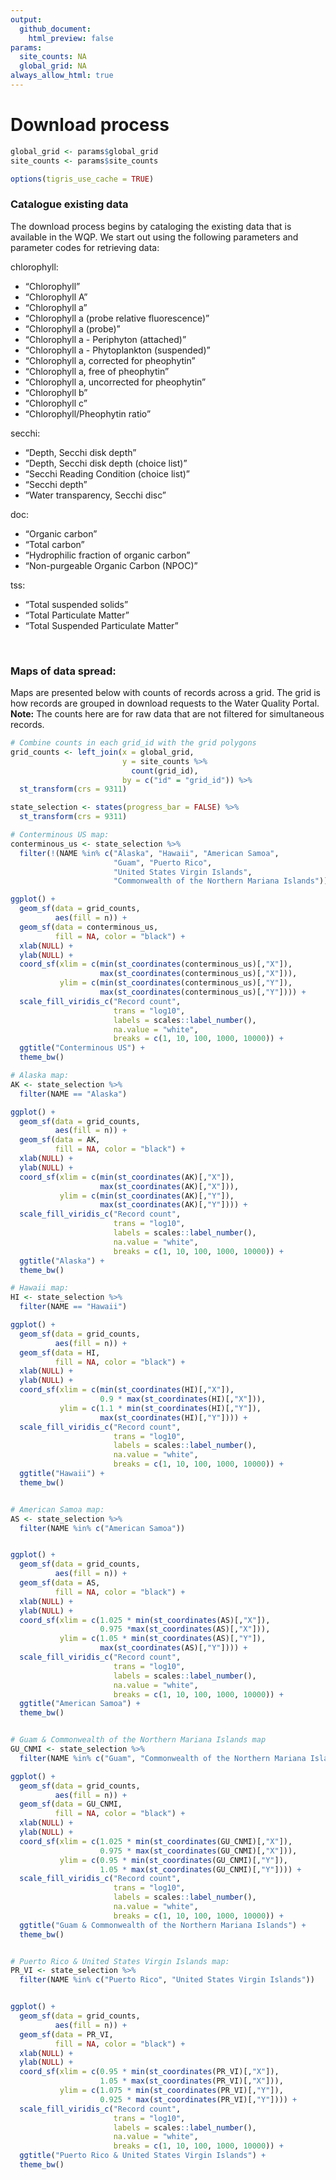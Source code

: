 ```yaml
---
output:
  github_document:
    html_preview: false
params:
  site_counts: NA
  global_grid: NA
always_allow_html: true
---
```


# Download process

```r
global_grid <- params$global_grid
site_counts <- params$site_counts

options(tigris_use_cache = TRUE)
```

### Catalogue existing data

The download process begins by cataloging the existing data that is available in the WQP. We start out using the following parameters and parameter codes for retrieving data:

chlorophyll:

-   "Chlorophyll"
-   "Chlorophyll A"
-   "Chlorophyll a"
-   "Chlorophyll a (probe relative fluorescence)"
-   "Chlorophyll a (probe)"
-   "Chlorophyll a - Periphyton (attached)"
-   "Chlorophyll a - Phytoplankton (suspended)"
-   "Chlorophyll a, corrected for pheophytin"
-   "Chlorophyll a, free of pheophytin"
-   "Chlorophyll a, uncorrected for pheophytin"
-   "Chlorophyll b"
-   "Chlorophyll c"
-   "Chlorophyll/Pheophytin ratio"

secchi:

-   "Depth, Secchi disk depth"
-   "Depth, Secchi disk depth (choice list)"
-   "Secchi Reading Condition (choice list)"
-   "Secchi depth"
-   "Water transparency, Secchi disc"

doc:

-   "Organic carbon"
-   "Total carbon"
-   "Hydrophilic fraction of organic carbon"
-   "Non-purgeable Organic Carbon (NPOC)"

tss:

- "Total suspended solids"
- "Total Particulate Matter"
- "Total Suspended Particulate Matter"

<br>

### Maps of data spread:

Maps are presented below with counts of records across a grid. The grid is how records are grouped in download requests to the Water Quality Portal. **Note:** The counts here are for raw data that are not filtered for simultaneous records.

```r
# Combine counts in each grid_id with the grid polygons
grid_counts <- left_join(x = global_grid,
                         y = site_counts %>%
                           count(grid_id),
                         by = c("id" = "grid_id")) %>%
  st_transform(crs = 9311)

state_selection <- states(progress_bar = FALSE) %>%
  st_transform(crs = 9311)

# Conterminous US map:
conterminous_us <- state_selection %>%
  filter(!(NAME %in% c("Alaska", "Hawaii", "American Samoa",
                       "Guam", "Puerto Rico",
                       "United States Virgin Islands",
                       "Commonwealth of the Northern Mariana Islands")))

ggplot() +
  geom_sf(data = grid_counts,
          aes(fill = n)) +
  geom_sf(data = conterminous_us,
          fill = NA, color = "black") +
  xlab(NULL) +
  ylab(NULL) +
  coord_sf(xlim = c(min(st_coordinates(conterminous_us)[,"X"]),
                    max(st_coordinates(conterminous_us)[,"X"])),
           ylim = c(min(st_coordinates(conterminous_us)[,"Y"]),
                    max(st_coordinates(conterminous_us)[,"Y"]))) +
  scale_fill_viridis_c("Record count",
                       trans = "log10",
                       labels = scales::label_number(),
                       na.value = "white",
                       breaks = c(1, 10, 100, 1000, 10000)) +
  ggtitle("Conterminous US") +
  theme_bw()

# Alaska map:
AK <- state_selection %>%
  filter(NAME == "Alaska")

ggplot() +
  geom_sf(data = grid_counts,
          aes(fill = n)) +
  geom_sf(data = AK,
          fill = NA, color = "black") +
  xlab(NULL) +
  ylab(NULL) +
  coord_sf(xlim = c(min(st_coordinates(AK)[,"X"]),
                    max(st_coordinates(AK)[,"X"])),
           ylim = c(min(st_coordinates(AK)[,"Y"]),
                    max(st_coordinates(AK)[,"Y"]))) +
  scale_fill_viridis_c("Record count",
                       trans = "log10",
                       labels = scales::label_number(),
                       na.value = "white",
                       breaks = c(1, 10, 100, 1000, 10000)) +
  ggtitle("Alaska") +
  theme_bw()

# Hawaii map:
HI <- state_selection %>%
  filter(NAME == "Hawaii")

ggplot() +
  geom_sf(data = grid_counts,
          aes(fill = n)) +
  geom_sf(data = HI,
          fill = NA, color = "black") +
  xlab(NULL) +
  ylab(NULL) +
  coord_sf(xlim = c(min(st_coordinates(HI)[,"X"]),
                    0.9 * max(st_coordinates(HI)[,"X"])),
           ylim = c(1.1 * min(st_coordinates(HI)[,"Y"]),
                    max(st_coordinates(HI)[,"Y"]))) +
  scale_fill_viridis_c("Record count",
                       trans = "log10",
                       labels = scales::label_number(),
                       na.value = "white",
                       breaks = c(1, 10, 100, 1000, 10000)) +
  ggtitle("Hawaii") +
  theme_bw()


# American Samoa map:
AS <- state_selection %>%
  filter(NAME %in% c("American Samoa"))


ggplot() +
  geom_sf(data = grid_counts,
          aes(fill = n)) +
  geom_sf(data = AS,
          fill = NA, color = "black") +
  xlab(NULL) +
  ylab(NULL) +
  coord_sf(xlim = c(1.025 * min(st_coordinates(AS)[,"X"]),
                    0.975 *max(st_coordinates(AS)[,"X"])),
           ylim = c(1.05 * min(st_coordinates(AS)[,"Y"]),
                    max(st_coordinates(AS)[,"Y"]))) +
  scale_fill_viridis_c("Record count",
                       trans = "log10",
                       labels = scales::label_number(),
                       na.value = "white",
                       breaks = c(1, 10, 100, 1000, 10000)) +
  ggtitle("American Samoa") +
  theme_bw()


# Guam & Commonwealth of the Northern Mariana Islands map
GU_CNMI <- state_selection %>%
  filter(NAME %in% c("Guam", "Commonwealth of the Northern Mariana Islands"))

ggplot() +
  geom_sf(data = grid_counts,
          aes(fill = n)) +
  geom_sf(data = GU_CNMI,
          fill = NA, color = "black") +
  xlab(NULL) +
  ylab(NULL) +
  coord_sf(xlim = c(1.025 * min(st_coordinates(GU_CNMI)[,"X"]),
                    0.975 * max(st_coordinates(GU_CNMI)[,"X"])),
           ylim = c(0.95 * min(st_coordinates(GU_CNMI)[,"Y"]),
                    1.05 * max(st_coordinates(GU_CNMI)[,"Y"]))) +
  scale_fill_viridis_c("Record count",
                       trans = "log10",
                       labels = scales::label_number(),
                       na.value = "white",
                       breaks = c(1, 10, 100, 1000, 10000)) +
  ggtitle("Guam & Commonwealth of the Northern Mariana Islands") +
  theme_bw()


# Puerto Rico & United States Virgin Islands map:
PR_VI <- state_selection %>%
  filter(NAME %in% c("Puerto Rico", "United States Virgin Islands"))


ggplot() +
  geom_sf(data = grid_counts,
          aes(fill = n)) +
  geom_sf(data = PR_VI,
          fill = NA, color = "black") +
  xlab(NULL) +
  ylab(NULL) +
  coord_sf(xlim = c(0.95 * min(st_coordinates(PR_VI)[,"X"]),
                    1.05 * max(st_coordinates(PR_VI)[,"X"])),
           ylim = c(1.075 * min(st_coordinates(PR_VI)[,"Y"]),
                    0.925 * max(st_coordinates(PR_VI)[,"Y"]))) +
  scale_fill_viridis_c("Record count",
                       trans = "log10",
                       labels = scales::label_number(),
                       na.value = "white",
                       breaks = c(1, 10, 100, 1000, 10000)) +
  ggtitle("Puerto Rico & United States Virgin Islands") +
  theme_bw()

```
